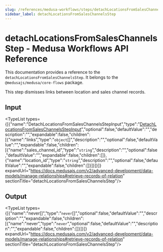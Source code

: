 ```yaml
---
slug: /references/medusa-workflows/steps/detachLocationsFromSalesChannelsStep
sidebar_label: detachLocationsFromSalesChannelsStep
---
```



# detachLocationsFromSalesChannelsStep - Medusa Workflows API Reference

This documentation provides a reference to the `detachLocationsFromSalesChannelsStep`. It belongs to the `@medusajs/medusa/core-flows` package.

This step dismisses links between location and sales channel records.

## Input

<TypeList types={[{"name":"DetachLocationsFromSalesChannelsStepInput","type":"[DetachLocationsFromSalesChannelsStepInput](../../../../interfaces/core_flows.DetachLocationsFromSalesChannelsStepInput/page.mdx)","optional":false,"defaultValue":"","description":"","expandable":false,"children":[{"name":"links","type":"`object`[]","description":"","optional":false,"defaultValue":"","expandable":false,"children":[{"name":"sales_channel_id","type":"`string`","description":"","optional":false,"defaultValue":"","expandable":false,"children":[]},{"name":"location_id","type":"`string`","description":"","optional":false,"defaultValue":"","expandable":false,"children":[]}]}]}]} expandUrl="https://docs.medusajs.com/v2/advanced-development/data-models/manage-relationships#retrieve-records-of-relation" sectionTitle="detachLocationsFromSalesChannelsStep"/>

## Output

<TypeList types={[{"name":"never[]","type":"`never`[]","optional":false,"defaultValue":"","description":"","expandable":false,"children":[{"name":"never","type":"`never`","optional":false,"defaultValue":"","description":"","expandable":false,"children":[]}]}]} expandUrl="https://docs.medusajs.com/v2/advanced-development/data-models/manage-relationships#retrieve-records-of-relation" sectionTitle="detachLocationsFromSalesChannelsStep"/>

